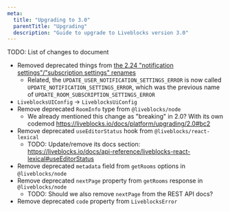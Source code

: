 ```yaml
---
meta:
  title: "Upgrading to 3.0"
  parentTitle: "Upgrading"
  description: "Guide to upgrade to Liveblocks version 3.0"
---
```


TODO: List of changes to document

- Removed deprecated things from
  [the 2.24 "notification settings"/"subscription settings" renames](https://liveblocks.io/docs/platform/upgrading/2.24)
  - Related, the `UPDATE_USER_NOTIFICATION_SETTINGS_ERROR` is now called
    `UPDATE_NOTIFICATION_SETTINGS_ERROR`, which was the previous name of
    `UPDATE_ROOM_SUBSCRIPTION_SETTINGS_ERROR`
- `LiveblocksUIConfig` → `LiveblocksUiConfig`
- Remove deprecated `RoomInfo` type from `@liveblocks/node`
  - We already mentioned this change as "breaking" in 2.0? With its own codemod
    https://liveblocks.io/docs/platform/upgrading/2.0#bc2
- Remove deprecated `useEditorStatus` hook from `@liveblocks/react-lexical`
  - TODO: Update/remove its docs section:
    https://liveblocks.io/docs/api-reference/liveblocks-react-lexical#useEditorStatus
- Remove deprecated `metadata` field from `getRooms` options in
  `@liveblocks/node`
- Remove deprecated `nextPage` property from `getRooms` response in
  `@liveblocks/node`
  - TODO: Should we also remove `nextPage` from the REST API docs?
- Remove deprecated `code` property from `LiveblocksError`
